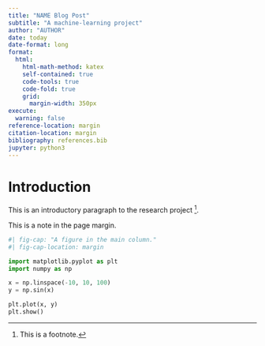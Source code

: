 ```yaml
---
title: "NAME Blog Post"
subtitle: "A machine-learning project"
author: "AUTHOR"
date: today
date-format: long
format:
  html:
    html-math-method: katex
    self-contained: true
    code-tools: true
    code-fold: true
    grid:
      margin-width: 350px
execute:
  warning: false
reference-location: margin
citation-location: margin
bibliography: references.bib
jupyter: python3
---
```


# Introduction

This is an introductory paragraph to the research project [^1].

[^1]: This is a footnote.


::: column-margin
This is a note in the page margin.
:::

```python
#| fig-cap: "A figure in the main column."
#| fig-cap-location: margin

import matplotlib.pyplot as plt
import numpy as np

x = np.linspace(-10, 10, 100)
y = np.sin(x)

plt.plot(x, y)
plt.show()
```
